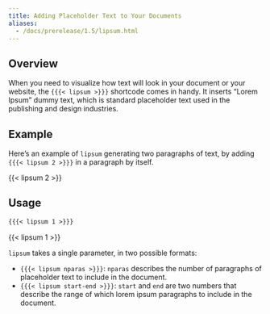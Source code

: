 ```yaml
---
title: Adding Placeholder Text to Your Documents
aliases:
  - /docs/prerelease/1.5/lipsum.html
---
```


## Overview

When you need to visualize how text will look in your document or your website, the `{{{< lipsum >}}}` shortcode comes in handy.
It inserts "Lorem Ipsum" dummy text, which is standard placeholder text used in the publishing and design industries.

## Example

Here's an example of `lipsum` generating two paragraphs of text, by adding `{{{< lipsum 2 >}}}` in a paragraph by itself.

{{< lipsum 2 >}}

## Usage

::: {layout-ncol=1}
```markdown
{{{< lipsum 1 >}}}
```
:::: {.border}
{{< lipsum 1 >}}
::::
:::

`lipsum` takes a single parameter, in two possible formats:

- `{{{< lipsum nparas >}}}`: `nparas` describes the number of paragraphs of placeholder text to include in the document. 
- `{{{< lipsum start-end >}}}`: `start` and `end` are two numbers that describe the range of which lorem ipsum paragraphs to include in the document.
